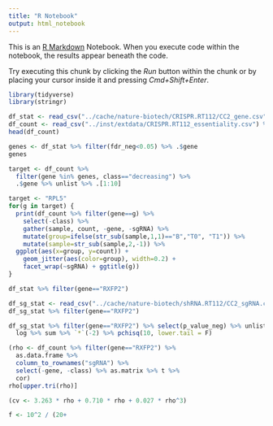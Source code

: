 ```yaml
---
title: "R Notebook"
output: html_notebook
---
```


This is an [R Markdown](http://rmarkdown.rstudio.com) Notebook. When you execute code within the notebook, the results appear beneath the code. 

Try executing this chunk by clicking the *Run* button within the chunk or by placing your cursor inside it and pressing *Cmd+Shift+Enter*. 

```r
library(tidyverse)
library(stringr)
```

```r
df_stat <- read_csv("../cache/nature-biotech/CRISPR.RT112/CC2_gene.csv")
df_count <- read_csv("../inst/extdata/CRISPR.RT112_essentiality.csv") %>% select(-X)
head(df_count)
```


```r
genes <- df_stat %>% filter(fdr_neg<0.05) %>% .$gene
genes
```

```r
target <- df_count %>% 
  filter(gene %in% genes, class=="decreasing") %>% 
  .$gene %>% unlist %>% .[1:10]
```

```r
target <- "RPL5"
for(g in target) {
  print(df_count %>% filter(gene==g) %>%
    select(-class) %>% 
    gather(sample, count, -gene, -sgRNA) %>%
    mutate(group=ifelse(str_sub(sample,1,1)=="B","T0", "T1")) %>%
    mutate(sample=str_sub(sample,2,-1)) %>%
  ggplot(aes(x=group, y=count)) + 
    geom_jitter(aes(color=group), width=0.2) +
    facet_wrap(~sgRNA) + ggtitle(g))
}
```

```r
df_stat %>% filter(gene=="RXFP2")
```


```r
df_sg_stat <- read_csv("../cache/nature-biotech/shRNA.RT112/CC2_sgRNA.csv")
df_sg_stat %>% filter(gene=="RXFP2")
```

```r
df_sg_stat %>% filter(gene=="RXFP2") %>% select(p_value_neg) %>% unlist %>% 
  log %>% sum %>% `*`(-2) %>% pchisq(10, lower.tail = F)
```

```r
(rho <- df_count %>% filter(gene=="RXFP2") %>%
  as.data.frame %>%
  column_to_rownames("sgRNA") %>%
  select(-gene, -class) %>% as.matrix %>% t %>%
  cor)
rho[upper.tri(rho)]
```

```r
(cv <- 3.263 * rho + 0.710 * rho + 0.027 * rho^3) 
```

```r
f <- 10^2 / (20+

```

